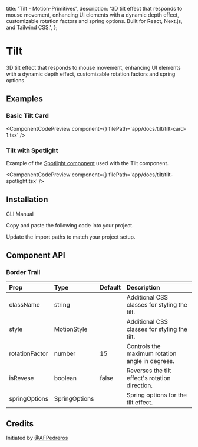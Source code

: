  title: 'Tilt - Motion-Primitives',
  description:
    '3D tilt effect that responds to mouse movement, enhancing UI elements with a dynamic depth effect, customizable rotation factors and spring options. Built for React, Next.js, and Tailwind CSS.',
};


# Tilt

3D tilt effect that responds to mouse movement, enhancing UI elements with a dynamic depth effect, customizable rotation factors and spring options.

## Examples

### Basic Tilt Card

<ComponentCodePreview
  component={<TiltCard1 />}
  filePath='app/docs/tilt/tilt-card-1.tsx'
/>

### Tilt with Spotlight

Example of the [Spotlight component](/docs/spotlight) used with the Tilt component.

<ComponentCodePreview
  component={<TiltSpotlight />}
  filePath='app/docs/tilt/tilt-spotlight.tsx'
/>

## Installation

<Tabs defaultValue="cli">

<TabsList>
  <TabsTrigger value='cli'>CLI</TabsTrigger>
  <TabsTrigger value='manual'>Manual</TabsTrigger>
</TabsList>

<TabsContent value="cli">

<InstallationCli value='tilt' />

</TabsContent>

<TabsContent value="manual">

<Steps>

<Step>Copy and paste the following code into your project.</Step>

<CodeBlock filePath='components/core/tilt.tsx' />

<Step>Update the import paths to match your project setup.</Step>

</Steps>

</TabsContent>

</Tabs>

## Component API

### Border Trail

| Prop           | Type          | Default | Description                                     |
| :------------- | :------------ | :------ | :---------------------------------------------- |
| className      | string        |         | Additional CSS classes for styling the tilt.    |
| style          | MotionStyle   |         | Additional CSS classes for styling the tilt.    |
| rotationFactor | number        | 15      | Controls the maximum rotation angle in degrees. |
| isRevese       | boolean       | false   | Reverses the tilt effect's rotation direction.  |
| springOptions  | SpringOptions |         | Spring options for the tilt effect.             |

## Credits

Initiated by [@AFPedreros](https://github.com/AFPedreros)
